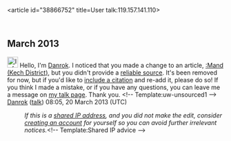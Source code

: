 <article id="38866752" title=User talk:119.157.141.110>
	<talkpage id="38866752" title="User talk:119.157.141.110">
== March 2013 ==
[[Image:Information.svg|25px|alt=|link=]] Hello, I'm [[User:Danrok|Danrok]]. I noticed that you made a change to an article, [[:Mand (Kech District)]], but you didn't provide a [[Wikipedia:Identifying reliable sources|reliable source]]. It's been removed for now, but if you'd like to [[Wikipedia:Citing sources|include a citation]] and re-add it, please do so! If you think I made a mistake, or if you have any questions, you can leave me a message on [[User_talk:Danrok|my talk page]]. Thank you. &lt;!-- Template:uw-unsourced1 --&gt; [[User:Danrok|Danrok]] ([[User talk:Danrok|talk]]) 08:05, 20 March 2013 (UTC)
:''If this is a [[Network address translation|shared IP address]], and you did not make the edit, consider [[Wikipedia:Why create an account?|creating an account]] for yourself so you can avoid further irrelevant notices.''&lt;!-- Template:Shared IP advice --&gt;
	</talkpage>
</article>